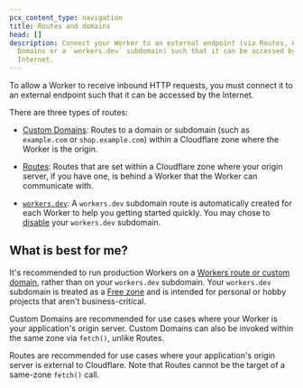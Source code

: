 ```yaml
---
pcx_content_type: navigation
title: Routes and domains
head: []
description: Connect your Worker to an external endpoint (via Routes, Custom
  Domains or a `workers.dev` subdomain) such that it can be accessed by the
  Internet.
---
```


To allow a Worker to receive inbound HTTP requests, you must connect it to an external endpoint such that it can be accessed by the Internet.

There are three types of routes:

- [Custom Domains](/workers/configuration/routing/custom-domains): Routes to a domain or subdomain (such as `example.com` or `shop.example.com`) within a Cloudflare zone where the Worker is the origin.

- [Routes](/workers/configuration/routing/routes/): Routes that are set within a Cloudflare zone where your origin server, if you have one, is behind a Worker that the Worker can communicate with.

- [`workers.dev`](/workers/configuration/routing/workers-dev/): A `workers.dev` subdomain route is automatically created for each Worker to help you getting started quickly. You may chose to [disable](/workers/configuration/routing/workers-dev/) your `workers.dev` subdomain.

## What is best for me?

It's recommended to run production Workers on a [Workers route or custom domain](/workers/configuration/routing/), rather than on your `workers.dev` subdomain. Your `workers.dev` subdomain is treated as a [Free zone](https://www.cloudflare.com/plans/) and is intended for personal or hobby projects that aren't business-critical.

Custom Domains are recommended for use cases where your Worker is your application's origin server. Custom Domains can also be invoked within the same zone via `fetch()`, unlike Routes.

Routes are recommended for use cases where your application's origin server is external to Cloudflare. Note that Routes cannot be the target of a same-zone `fetch()` call.
